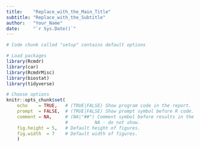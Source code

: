 ```yaml
---
title:    "Replace_with_the_Main_Title"
subtitle: "Replace_with_the_Subtitle"
author:   "Your_Name"
date:     "`r Sys.Date()`"
---
```


```r
# Code chunk called "setup" contains default options

# Load packages
library(Rcmdr)
library(car)
library(RcmdrMisc)
library(biostat)
library(tidyverse)

# Choose options
knitr::opts_chunk$set(
    echo    = TRUE,   # (TRUE|FALSE) Show program code in the report.
    prompt  = FALSE,  # (TRUE|FALSE) Show prompt symbol before R code.
    comment = NA,     # (NA|"##") Comment symbol before results in the report.
                      #          NA - do not show.
    fig.height = 5,   # Default height of figures.
    fig.width  = 7    # Default width of figures. 
    )
```

